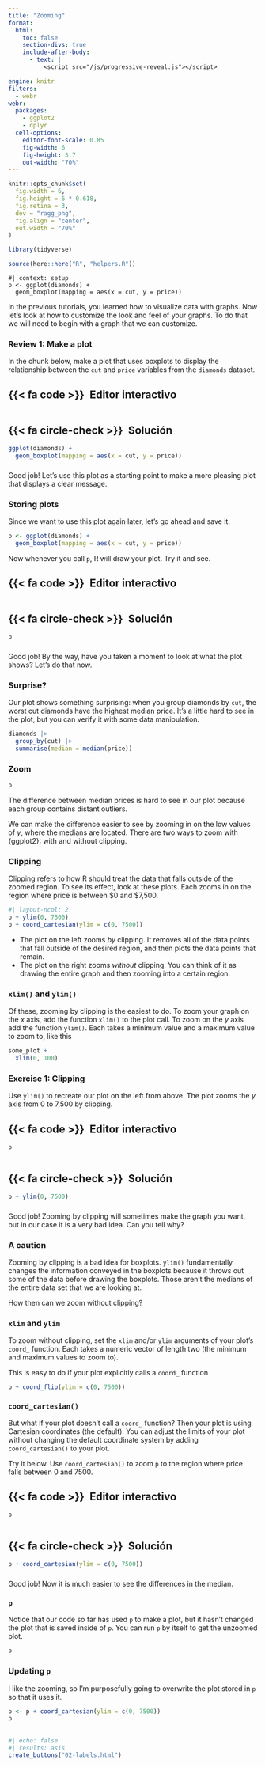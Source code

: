 ```yaml
---
title: "Zooming"
format:
  html: 
    toc: false
    section-divs: true
    include-after-body: 
      - text: |
          <script src="/js/progressive-reveal.js"></script>

engine: knitr
filters:
  - webr
webr:
  packages:
    - ggplot2
    - dplyr
  cell-options:
    editor-font-scale: 0.85
    fig-width: 6
    fig-height: 3.7
    out-width: "70%"
---
```


```r
knitr::opts_chunk$set(
  fig.width = 6,
  fig.height = 6 * 0.618,
  fig.retina = 3,
  dev = "ragg_png",
  fig.align = "center",
  out.width = "70%"
)

library(tidyverse)

source(here::here("R", "helpers.R"))
```

```webr-r
#| context: setup
p <- ggplot(diamonds) +
  geom_boxplot(mapping = aes(x = cut, y = price))
```

In the previous tutorials, you learned how to visualize data with graphs. Now let's look at how to customize the look and feel of your graphs. To do that we will need to begin with a graph that we can customize.

### Review 1: Make a plot

In the chunk below, make a plot that uses boxplots to display the relationship between the `cut` and `price` variables from the `diamonds` dataset.

::: {.panel-tabset}
## {{< fa code >}}&ensp;Editor interactivo

```webr-r



```

## {{< fa circle-check >}}&ensp;Solución

```r
ggplot(diamonds) +
  geom_boxplot(mapping = aes(x = cut, y = price))
```

:::

###

Good job! Let's use this plot as a starting point to make a more pleasing plot that displays a clear message.

### Storing plots

Since we want to use this plot again later, let's go ahead and save it.

```r
p <- ggplot(diamonds) +
  geom_boxplot(mapping = aes(x = cut, y = price))
```

Now whenever you call `p`, R will draw your plot. Try it and see.

::: {.panel-tabset}
## {{< fa code >}}&ensp;Editor interactivo

```webr-r



```

## {{< fa circle-check >}}&ensp;Solución

```r
p
```

:::

###

Good job! By the way, have you taken a moment to look at what the plot shows? Let's do that now.

### Surprise?

Our plot shows something surprising: when you group diamonds by `cut`, the worst cut diamonds have the highest median price. It's a little hard to see in the plot, but you can verify it with some data manipulation.

```r
diamonds |> 
  group_by(cut) |> 
  summarise(median = median(price))
```

### Zoom

```r
p
```

The difference between median prices is hard to see in our plot because each group contains distant outliers. 

We can make the difference easier to see by zooming in on the low values of $y$, where the medians are located. There are two ways to zoom with {ggplot2}: with and without clipping.

### Clipping

Clipping refers to how R should treat the data that falls outside of the zoomed region. To see its effect, look at these plots. Each zooms in on the region where price is between \$0 and \$7,500. 

```r
#| layout-ncol: 2
p + ylim(0, 7500)
p + coord_cartesian(ylim = c(0, 7500))
```

* The plot on the left zooms _by_ clipping. It removes all of the data points that fall outside of the desired region, and then plots the data points that remain.
* The plot on the right zooms _without_ clipping. You can think of it as drawing the entire graph and then zooming into a certain region. 

### `xlim()` and `ylim()`

Of these, zooming by clipping is the easiest to do. To zoom your graph on the $x$ axis, add the function `xlim()` to the plot call. To zoom on the $y$ axis add the function `ylim()`. Each takes a minimum value and a maximum value to zoom to, like this

```r
some_plot +
  xlim(0, 100)
```

### Exercise 1: Clipping

Use `ylim()` to recreate our plot on the left from above. The plot zooms the $y$ axis from 0 to 7,500 by clipping.

::: {.panel-tabset}
## {{< fa code >}}&ensp;Editor interactivo

```webr-r
p


```

## {{< fa circle-check >}}&ensp;Solución

```r
p + ylim(0, 7500)
```

:::

###

Good job! Zooming by clipping will sometimes make the graph you want, but in our case it is a very bad idea. Can you tell why?


### A caution

Zooming by clipping is a bad idea for boxplots. `ylim()` fundamentally changes the information conveyed in the boxplots because it throws out some of the data before drawing the boxplots. Those aren't the medians of the entire data set that we are looking at.

How then can we zoom without clipping?

### `xlim` and `ylim`

To zoom without clipping, set the `xlim` and/or `ylim` arguments of your plot's `coord_` function. Each takes a numeric vector of length two (the minimum and maximum values to zoom to).

This is easy to do if your plot explicitly calls a `coord_` function

```r
p + coord_flip(ylim = c(0, 7500))
```

### `coord_cartesian()`

But what if your plot doesn't call a `coord_` function? Then your plot is using Cartesian coordinates (the default). You can adjust the limits of your plot without changing the default coordinate system by adding `coord_cartesian()` to your plot.

Try it below. Use `coord_cartesian()` to zoom `p` to the region where price falls between 0 and 7500.

::: {.panel-tabset}
## {{< fa code >}}&ensp;Editor interactivo

```webr-r
p


```

## {{< fa circle-check >}}&ensp;Solución

```r
p + coord_cartesian(ylim = c(0, 7500))
```

:::

###

Good job! Now it is much easier to see the differences in the median.


### `p`

Notice that our code so far has used `p` to make a plot, but it hasn't changed the plot that is saved inside of `p`. You can run `p` by itself to get the unzoomed plot.

```r
p
```

### Updating `p`

I like the zooming, so I'm purposefully going to overwrite the plot stored in `p` so that it uses it.

```r
p <- p + coord_cartesian(ylim = c(0, 7500))
p
```


##

```r
#| echo: false
#| results: asis
create_buttons("02-labels.html")
```
